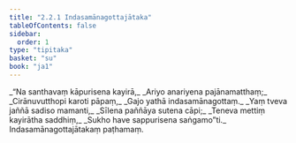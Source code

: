 ```yaml
---
title: "2.2.1 Indasamānagottajātaka"
tableOfContents: false
sidebar:
  order: 1
type: "tipitaka"
basket: "su"
book: "ja1"
---
```



<DynamicBreadcrumb />

<Division number="21" book="ja1" bookNo="22" page="189">

<Paragraph number="374" type="verses" book="ja1">
_“Na santhavaṃ kāpurisena kayirā,_  
_Ariyo anariyena pajānamatthaṃ;_  
_Cirānuvutthopi karoti pāpaṃ,_  
_Gajo yathā indasamānagottaṃ._  

</Paragraph>

</Division>
<Division number="22" book="ja1" bookNo="22" page="189">

<Paragraph number="375" type="verses" book="ja1">
_Yaṃ tveva jaññā sadiso mamanti,_  
_Sīlena paññāya sutena cāpi;_  
_Teneva mettiṃ kayirātha saddhiṃ,_  
_Sukho have sappurisena saṅgamo”ti._  


</Paragraph>
</Division>

<Paragraph number="376" type="center" book="ja1">
Indasamānagottajātakaṃ paṭhamaṃ.
</Paragraph>